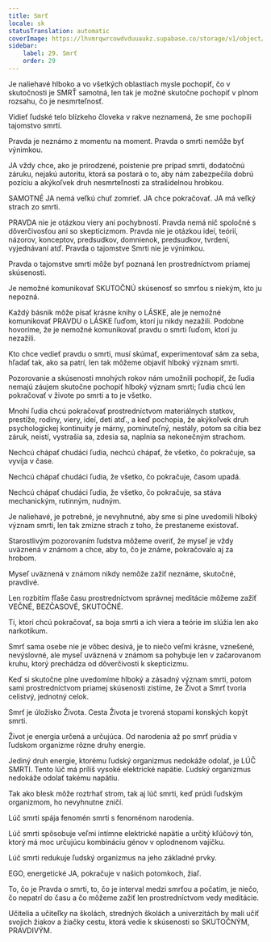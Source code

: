 ```yaml
---
title: Smrť
locale: sk
statusTranslation: automatic
coverImage: https://lhvmrqwrcowdvduuaukz.supabase.co/storage/v1/object/public/strapi-uploads/small_cover-educacion-fundamental.webp-2d51a7828a2b1309555be27f7e2a61a0.webp
sidebar:
    label: 29. Smrť
    order: 29
---
```

Je naliehavé hlboko a vo všetkých oblastiach mysle pochopiť, čo v skutočnosti je SMRŤ samotná, len tak je možné skutočne pochopiť v plnom rozsahu, čo je nesmrteľnosť.

Vidieť ľudské telo blízkeho človeka v rakve neznamená, že sme pochopili tajomstvo smrti.

Pravda je neznámo z momentu na moment. Pravda o smrti nemôže byť výnimkou.

JA vždy chce, ako je prirodzené, poistenie pre prípad smrti, dodatočnú záruku, nejakú autoritu, ktorá sa postará o to, aby nám zabezpečila dobrú pozíciu a akýkoľvek druh nesmrteľnosti za strašidelnou hrobkou.

SAMOTNÉ JA nemá veľkú chuť zomrieť. JA chce pokračovať. JA má veľký strach zo smrti.

PRAVDA nie je otázkou viery ani pochybností. Pravda nemá nič spoločné s dôverčivosťou ani so skepticizmom. Pravda nie je otázkou ideí, teórií, názorov, konceptov, predsudkov, domnienok, predsudkov, tvrdení, vyjednávaní atď. Pravda o tajomstve Smrti nie je výnimkou.

Pravda o tajomstve smrti môže byť poznaná len prostredníctvom priamej skúsenosti.

Je nemožné komunikovať SKUTOČNÚ skúsenosť so smrťou s niekým, kto ju nepozná.

Každý básnik môže písať krásne knihy o LÁSKE, ale je nemožné komunikovať PRAVDU o LÁSKE ľuďom, ktorí ju nikdy nezažili. Podobne hovoríme, že je nemožné komunikovať pravdu o smrti ľuďom, ktorí ju nezažili.

Kto chce vedieť pravdu o smrti, musí skúmať, experimentovať sám za seba, hľadať tak, ako sa patrí, len tak môžeme objaviť hlboký význam smrti.

Pozorovanie a skúsenosti mnohých rokov nám umožnili pochopiť, že ľudia nemajú záujem skutočne pochopiť hlboký význam smrti; ľudia chcú len pokračovať v živote po smrti a to je všetko.

Mnohí ľudia chcú pokračovať prostredníctvom materiálnych statkov, prestíže, rodiny, viery, ideí, detí atď., a keď pochopia, že akýkoľvek druh psychologickej kontinuity je márny, pominuteľný, nestály, potom sa cítia bez záruk, neistí, vystrašia sa, zdesia sa, naplnia sa nekonečným strachom.

Nechcú chápať chudáci ľudia, nechcú chápať, že všetko, čo pokračuje, sa vyvíja v čase.

Nechcú chápať chudáci ľudia, že všetko, čo pokračuje, časom upadá.

Nechcú chápať chudáci ľudia, že všetko, čo pokračuje, sa stáva mechanickým, rutinným, nudným.

Je naliehavé, je potrebné, je nevyhnutné, aby sme si plne uvedomili hlboký význam smrti, len tak zmizne strach z toho, že prestaneme existovať.

Starostlivým pozorovaním ľudstva môžeme overiť, že myseľ je vždy uväznená v známom a chce, aby to, čo je známe, pokračovalo aj za hrobom.

Myseľ uväznená v známom nikdy nemôže zažiť neznáme, skutočné, pravdivé.

Len rozbitím fľaše času prostredníctvom správnej meditácie môžeme zažiť VEČNÉ, BEZČASOVÉ, SKUTOČNÉ.

Tí, ktorí chcú pokračovať, sa boja smrti a ich viera a teórie im slúžia len ako narkotikum.

Smrť sama osebe nie je vôbec desivá, je to niečo veľmi krásne, vznešené, nevýslovné, ale myseľ uväznená v známom sa pohybuje len v začarovanom kruhu, ktorý prechádza od dôverčivosti k skepticizmu.

Keď si skutočne plne uvedomíme hlboký a zásadný význam smrti, potom sami prostredníctvom priamej skúsenosti zistíme, že Život a Smrť tvoria celistvý, jednotný celok.

Smrť je úložisko Života. Cesta Života je tvorená stopami konských kopýt smrti.

Život je energia určená a určujúca. Od narodenia až po smrť prúdia v ľudskom organizme rôzne druhy energie.

Jediný druh energie, ktorému ľudský organizmus nedokáže odolať, je LÚČ SMRTI. Tento lúč má príliš vysoké elektrické napätie. Ľudský organizmus nedokáže odolať takému napätiu.

Tak ako blesk môže roztrhať strom, tak aj lúč smrti, keď prúdi ľudským organizmom, ho nevyhnutne zničí.

Lúč smrti spája fenomén smrti s fenoménom narodenia.

Lúč smrti spôsobuje veľmi intímne elektrické napätie a určitý kľúčový tón, ktorý má moc určujúcu kombináciu génov v oplodnenom vajíčku.

Lúč smrti redukuje ľudský organizmus na jeho základné prvky.

EGO, energetické JA, pokračuje v našich potomkoch, žiaľ.

To, čo je Pravda o smrti, to, čo je interval medzi smrťou a počatím, je niečo, čo nepatrí do času a čo môžeme zažiť len prostredníctvom vedy meditácie.

Učitelia a učiteľky na školách, stredných školách a univerzitách by mali učiť svojich žiakov a žiačky cestu, ktorá vedie k skúsenosti so SKUTOČNÝM, PRAVDIVÝM.

